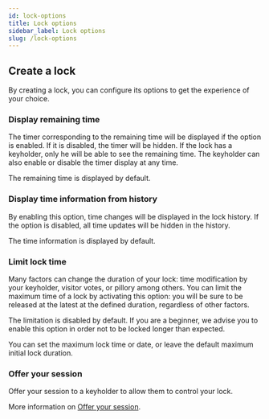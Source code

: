 ```yaml
---
id: lock-options 
title: Lock options
sidebar_label: Lock options
slug: /lock-options
---
```


## Create a lock

By creating a lock, you can configure its options to get the experience of your choice.

### Display remaining time

The timer corresponding to the remaining time will be displayed if the option is enabled. If it is disabled, the timer will be hidden. If the lock has a keyholder, only he will be able to see the remaining time. The keyholder can also enable or disable the timer display at any time.

The remaining time is displayed by default.

### Display time information from history

By enabling this option, time changes will be displayed in the lock history. If the option is disabled, all time updates will be hidden in the history.

The time information is displayed by default.

### Limit lock time

Many factors can change the duration of your lock: time modification by your keyholder, visitor votes, or pillory among others. You can limit the maximum time of a lock by activating this option: you will be sure to be released at the latest at the defined duration, regardless of other factors.

The limitation is disabled by default. If you are a beginner, we advise you to enable this option in order not to be locked longer than expected.

You can set the maximum lock time or date, or leave the default maximum initial lock duration.

### Offer your session

Offer your session to a keyholder to allow them to control your lock.

More information on [Offer your session](/offer-your-session).


